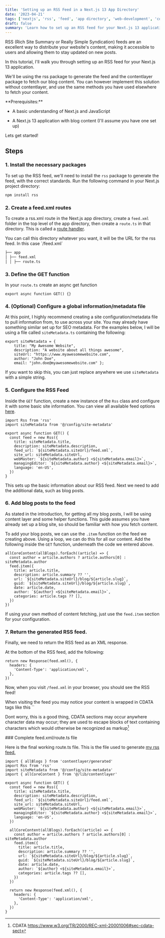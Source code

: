 ```yaml
---
title: 'Setting up an RSS Feed in a Next.js 13 App Directory'
date: '2023-04-21'
tags: ['nextjs', 'rss', 'feed', 'app directory', 'web-development', 'contentlayer']
draft: false
summary: 'Learn how to set up an RSS feed for your Next.js 13 application using the rss package and contentlayer. This step-by-step guide will walk you through the process of generating an RSS feed, making it easier for your users to stay updated on your latest blog posts.'
---
```


RSS (Rich Site Summary or Really Simple Syndication) feeds are an excellent way to distribute your website's content, making it accessible to users and allowing them to stay updated on new posts.

In this tutorial, I'll walk you through setting up an RSS feed for your Next.js 13 application.

We'll be using the rss package to generate the feed and the contentlayer package to fetch our blog content. You can however implement this solution without contentlayer, and use the same methods you have used elsewhere to fetch your content.

<Callout>
  **Prerequisites:**

- A basic understanding of Next.js and JavaScript

- A Next.js 13 application with blog content (I'll assume you have one set up)

</Callout>

Lets get started!

## Steps

### 1. Install the necessary packages

To set up the RSS feed, we'll need to install the `rss` package to generate the feed, with the correct standards. Run the following command in your Next.js project directory:

```bash
npm install rss
```

### 2. Create a feed.xml routes

To create a rss.xml route in the Next.js app directory, create a `feed.xml` folder in the top level of the app directory, then create a `route.ts` in that directory. This is called a [route handler](https://beta.nextjs.org/docs/routing/route-handlers).

<Callout>
  You can call this directory whatever you want, it will be the URL for the rss feed. In this case
  `/feed.xml`
</Callout>

```md
├── app
│ ├── feed.xml
│ │ ├── route.ts
```

### 3. Define the GET function

In your `route.ts` create an async get function

```tsx title="feed.xml/route.ts"
export async function GET() {}
```

### 4. (Optional) Configure a global information/metadata file

At this point, I highly recommend creating a site configuration/metadata file to pull information from, to use across your site. You may already have something similar set up for SEO metadata. For the examples below, I will be using a file called `siteMetadata.ts` containing the following:

```tsx title="config/sitemetadata.ts"
export siteMetadata = {
	title: "My Awesome Website",
	description: "A website about all things awesome",
	siteUrl: "https://www.myawesomewebsite.com",
	author: "John Doe",
	email: "john.doe@myawesomewebsite.com" };
```

If you want to skip this, you can just replace anywhere we use `siteMetadata` with a simple string.

### 5. Configure the RSS Feed

Inside the `GET` function, create a new instance of the `Rss` class and configure it with some basic site information. You can view all available feed options [here](https://www.npmjs.com/package/rss).

```tsx title="feed.xml/route.ts"
import Rss from 'rss'
import siteMetadata from '@/config/site-metadata'

export async function GET() {
  const feed = new Rss({
    title: siteMetadata.title,
    description: siteMetadata.description,
    feed_url: `${siteMetadata.siteUrl}/feed.xml`,
    site_url: siteMetadata.siteUrl,
    webMaster: `${siteMetadata.author} <${siteMetadata.email}>`,
    managingEditor: `${siteMetadata.author} <${siteMetadata.email}>`,
    language: 'en-US',
  })
}
```

This sets up the basic information about our RSS feed. Next we need to add the additional data, such as blog posts.

### 6. Add blog posts to the feed

<Callout>
  As stated in the introduction, for getting all my blog posts, I will be using content layer and
  some helper functions. This guide assumes you have already set up a blog site, so should be
  familiar with how you fetch content.
</Callout>

To add your blog posts, we can use the `.item` function on the feed we creating above. Using a loop,
we can do this for all our content. Add the following inside the `GET` function, underneath the code
we entered above.

```tsx title="feed.xml/route.ts"
allCoreContent(allBlogs).forEach((article) => {
  const author = article.authors ? article.authors[0] : siteMetadata.author
  feed.item({
    title: article.title,
    description: article.summary ?? '',
    url: `${siteMetadata.siteUrl}/blog/${article.slug}`,
    guid: `${siteMetadata.siteUrl}/blog/${article.slug}`,
    date: article.date,
    author: `${author} <${siteMetadata.email}>`,
    categories: article.tags ?? [],
  })
})
```

If using your own method of content fetching, just use the `feed.item` section for your configuration.

### 7. Return the generated RSS feed.

Finally, we need to return the RSS feed as an XML response.

At the bottom of the RSS feed, add the following:

```tsx title="feed.xml/route.ts"
return new Response(feed.xml(), {
  headers: {
    'Content-Type': 'application/xml',
  },
})
```

Now, when you visit `/feed.xml` in your browser, you should see the RSS feed!

<Callout type="warning">
When visiting the feed you may notice your content is wrapped in CDATA tags like this `<![CDATA[ James Shopland ]]>`

Dont worry, this is a good thing, CDATA sections may occur anywhere character data may occur; they are used to escape blocks of text containing characters which would otherwise be recognized as markup[^1]

</Callout>
### Complete feed.xml/route.ts file

Here is the final working route.ts file. This is the file used to generate [my rss feed.](/feed.xml)

```tsx title="feed.xml/route.ts"
import { allBlogs } from 'contentlayer/generated'
import Rss from 'rss'
import siteMetadata from '@/config/site-metadata'
import { allCoreContent } from '@/lib/contentlayer'

export async function GET() {
  const feed = new Rss({
    title: siteMetadata.title,
    description: siteMetadata.description,
    feed_url: `${siteMetadata.siteUrl}/feed.xml`,
    site_url: siteMetadata.siteUrl,
    webMaster: `${siteMetadata.author} <${siteMetadata.email}>`,
    managingEditor: `${siteMetadata.author} <${siteMetadata.email}>`,
    language: 'en-US',
  })

  allCoreContent(allBlogs).forEach((article) => {
    const author = article.authors ? article.authors[0] : siteMetadata.author
    feed.item({
      title: article.title,
      description: article.summary ?? '',
      url: `${siteMetadata.siteUrl}/blog/${article.slug}`,
      guid: `${siteMetadata.siteUrl}/blog/${article.slug}`,
      date: article.date,
      author: `${author} <${siteMetadata.email}>`,
      categories: article.tags ?? [],
    })
  })

  return new Response(feed.xml(), {
    headers: {
      'Content-Type': 'application/xml',
    },
  })
}
```

[^1]: CDATA https://www.w3.org/TR/2000/REC-xml-20001006#sec-cdata-sect
